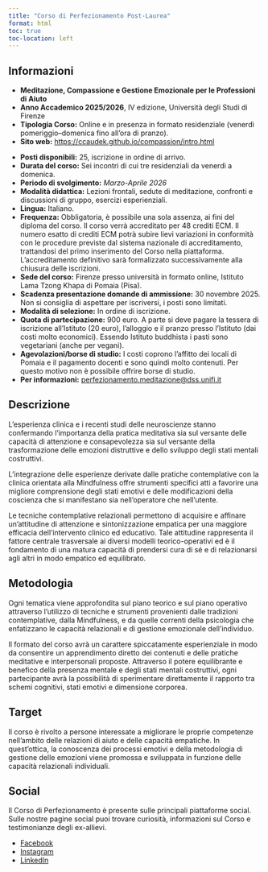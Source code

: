 ```yaml
---
title: "Corso di Perfezionamento Post-Laurea" 
format: html 
toc: true
toc-location: left
---
```


::: {.callout-tip}
## Informazioni

- **Meditazione, Compassione e Gestione Emozionale per le Professioni di Aiuto**
- **Anno Accademico 2025/2026**, IV edizione, Università degli Studi di Firenze
- **Tipologia Corso:** Online e in presenza in formato residenziale (venerdì pomeriggio--domenica fino all’ora di pranzo).
- **Sito web:** [https://ccaudek.github.io/compassion/intro.html](https://ccaudek.github.io/compassion/intro.html)
:::

::: {.callout-note}
- **Posti disponibili:** 25, iscrizione in ordine di arrivo.
- **Durata del corso:** Sei incontri di cui tre residenziali da venerdì a domenica.
- **Periodo di svolgimento:** *Marzo-Aprile 2026*
- **Modalità didattica:** Lezioni frontali, sedute di meditazione, confronti e discussioni di gruppo, esercizi esperienziali.
- **Lingua:** Italiano.
- **Frequenza:** Obbligatoria, è possibile una sola assenza, ai fini del diploma del corso. Il corso verrà accreditato per 48 crediti ECM.  Il numero esatto di crediti ECM potrà subire lievi variazioni in conformità con le procedure previste dal sistema nazionale di accreditamento, trattandosi del primo inserimento del Corso nella piattaforma. L'accreditamento definitivo sarà formalizzato successivamente alla chiusura delle iscrizioni. 
- **Sede del corso:** Firenze presso università in formato online, Istituto Lama Tzong Khapa di Pomaia (Pisa).
- **Scadenza presentazione domande di ammissione:** 30 novembre 2025. Non si consiglia di aspettare per iscriversi, i posti sono limitati.
- **Modalità di selezione:** In ordine di iscrizione.
- **Quota di partecipazione:** 900 euro. A parte si deve pagare la tessera di iscrizione all'Istituto (20 euro), l’alloggio e il pranzo presso l’Istituto (dai costi molto economici). Essendo Istituto buddhista i pasti sono vegetariani (anche per vegani).
- **Agevolazioni/borse di studio:** I costi coprono l’affitto dei locali di Pomaia e il pagamento docenti e sono quindi molto contenuti. Per questo motivo non è possibile offrire borse di studio.
- **Per informazioni:** [perfezionamento.meditazione@dss.unifi.it](mailto:perfezionamento.meditazione@dss.unifi.it)
:::

## Descrizione

L'esperienza clinica e i recenti studi delle neuroscienze stanno confermando l'importanza della pratica meditativa sia sul versante delle capacità di attenzione e consapevolezza sia sul versante della trasformazione delle emozioni distruttive e dello sviluppo degli stati mentali costruttivi.

L'integrazione delle esperienze derivate dalle pratiche contemplative con la clinica orientata alla Mindfulness offre strumenti specifici atti a favorire una migliore comprensione degli stati emotivi e delle modificazioni della coscienza che si manifestano sia nell’operatore che nell’utente.

Le tecniche contemplative relazionali permettono di acquisire e affinare un’attitudine di attenzione e sintonizzazione empatica per una maggiore efficacia dell’intervento clinico ed educativo. Tale attitudine rappresenta il fattore centrale trasversale ai diversi modelli teorico-operativi ed è il fondamento di una matura capacità di prendersi cura di sé e di relazionarsi agli altri in modo empatico ed equilibrato.

## Metodologia

Ogni tematica viene approfondita sul piano teorico e sul piano operativo attraverso l’utilizzo di tecniche e strumenti provenienti dalle tradizioni contemplative, dalla Mindfulness, e da quelle correnti della psicologia che enfatizzano le capacità relazionali e di gestione emozionale dell'individuo.

Il formato del corso avrà un carattere spiccatamente esperienziale in modo da consentire un apprendimento diretto dei contenuti e delle pratiche meditative e interpersonali proposte. Attraverso il potere equilibrante e benefico della presenza mentale e degli stati mentali costruttivi, ogni partecipante avrà la possibilità di sperimentare direttamente il rapporto tra schemi cognitivi, stati emotivi e dimensione corporea.

## Target

Il corso è rivolto a persone interessate a migliorare le proprie competenze nell’ambito delle relazioni di aiuto e delle capacità empatiche. In quest’ottica, la conoscenza dei processi emotivi e della metodologia di gestione delle emozioni viene promossa e sviluppata in funzione delle capacità relazionali individuali.

## Social

Il Corso di Perfezionamento è presente sulle principali piattaforme social. Sulle nostre pagine social puoi trovare curiosità, informazioni sul Corso e testimonianze degli ex-allievi.

- [Facebook](https://www.facebook.com/profile.php?id=100076063716374)
- [Instagram](https://www.instagram.com/mindfulness_method?igsh=MTBvZHFlZmhoazN5Ng%3D%3D&utm_source=qr)
- [LinkedIn](https://www.linkedin.com/in/meditazione-compassione-e-gestione-emozionale-per-le-professioni-di-aiuto-04a972214/)



